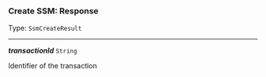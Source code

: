 


### Create SSM: Response

Type: `SsmCreateResult`

---

***transactionId*** `String`

Identifier of the transaction


